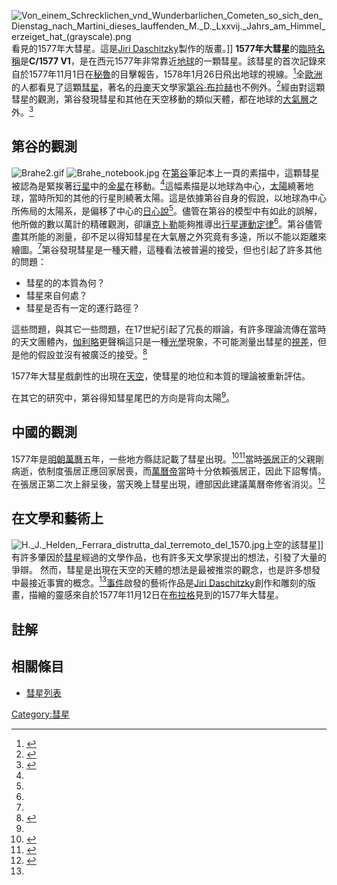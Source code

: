 [[File:Von_einem_Schrecklichen_vnd_Wunderbarlichen_Cometen_so_sich_den_Dienstag_nach_Martini_dieses_lauffenden_M._D._Lxxvij._Jahrs_am_Himmel_erzeiget_hat_(grayscale).png|right]]看見的1577年大彗星。這是[[Jiri_Daschitzky|Jiri Daschitzky]]製作的版畫。]]
'''1577年大彗星'''的[[天文學臨時編號#彗星|臨時名稱]]是'''C/1577 V1'''，是在西元1577年非常靠近[[地球|地球]]的一顆彗星。該彗星的首次記錄來自於1577年11月1日在[[秘魯|秘魯]]的目擊報告，1578年1月26日飛出地球的視線。<ref>{{cite web|url=https://www.space.com/24069-greatest-comets-of-past-centuries.html|title='Comets of the Centuries': 500 Years of the Greatest Comets Ever Seen|author=Joe Rao|date=2013-12-23|website=Space.com|accessdate=2019-06-25|archive-date=2018-11-23|archive-url=https://web.archive.org/web/20181123061535/https://www.space.com/24069-greatest-comets-of-past-centuries.html|dead-url=yes}}</ref>全[[欧洲|歐洲]]的人都看見了這顆[[彗星|彗星]]，著名的[[丹麦|丹麥]]天文學家[[第谷·布拉赫|第谷·布拉赫]]也不例外。<ref name="inf">{{Cite web|url=http://www.infoplease.com/ipa/A0004502.html|title=Comets|website=Infoplease.com|accessdate=2007-03-25|archive-date=2007-01-10|archive-url=https://web.archive.org/web/20070110073338/http://www.infoplease.com/ipa/A0004502.html|dead-url=no}}</ref>經由對這顆彗星的觀測，第谷發現彗星和其他在天空移動的類似天體，都在地球的[[大气层|大氣層]]之外。<ref name="run">{{Cite web |url=http://www.rundetaarn.dk/engelsk/observatorium/komet.htm |title=www.rundetaarn.dk |accessdate=2007-03-25 |deadurl=yes |archiveurl=https://web.archive.org/web/20070429183515/http://www.rundetaarn.dk/engelsk/observatorium/komet.htm |archivedate=2007-04-29 }}</ref>

== 第谷的觀測 ==
[[File:Brahe2.gif|right]]
[[File:Brahe_notebook.jpg|left]]
在[[第谷·布拉赫|第谷]]筆記本上一頁的素描中，這顆彗星被認為是緊挨著[[行星|行星]]中的[[金星|金星]]在移動。<ref name="run" />這幅素描是以地球為中心，[[太阳|太陽]]繞著地球，當時所知的其他的行星則繞著太陽。這是依據第谷自身的假說，以地球為中心所佈局的太陽系，是偏移了中心的[[日心说|日心說]]<ref name="run" />。儘管在第谷的模型中有如此的誤解，他所做的數以萬計的精確觀測，卻讓[[约翰内斯·开普勒|克卜勒]]能夠推導出[[开普勒定律|行星運動定律]]<ref name="run" />。第谷儘管盡其所能的測量，卻不足以得知彗星在大氣層之外究竟有多遠，所以不能以距離來繪圖。<ref name="Gal"/>第谷發現彗星是一種天體，這種看法被普遍的接受，但也引起了許多其他的問題：
* 彗星的的本質為何？
* 彗星來自何處？
* 彗星是否有一定的運行路徑？
這些問題，與其它一些問題，在17世紀引起了冗長的辯論，有許多理論流傳在當時的天文團體內，[[伽利略·伽利莱|伽利略]]更聲稱這只是一種[[光学|光學]]現象，不可能測量出彗星的[[視差|視差]]，但是他的假設並沒有被廣泛的接受。<ref name="Gal">{{Cite web|url=http://galileo.rice.edu/sci/observations/comets.html|title=The Galileo Project|accessdate=2007-03-25|archive-date=2007-04-26|archive-url=https://web.archive.org/web/20070426131242/http://galileo.rice.edu/sci/observations/comets.html|dead-url=no}}</ref>

1577年大彗星戲劇性的出現在[[天空|天空]]，使彗星的地位和本質的理論被重新評估。

在其它的研究中，第谷得知彗星尾巴的方向是背向太陽<ref name="run"/>。

==中國的觀測==
1577年是[[明朝|明朝]][[萬曆|萬曆]]五年，一些地方縣誌記載了彗星出現。<ref>{{cite book|title=''Archaeoastronomy in East Asia: Historical Observational Records of Comets and Meteor Showers from China, Japan, and Korea''|editor1=David Pankenier|editor2=Zhentao Xu|editor3=Yaotiao Jiang|url=https://books.google.com/books?id=XmgEWgvKmh4C&pg=PA606|location=Amherst, New York|publisher=Cambria Press|date=2008-12-28|isbn=978-1-62196-976-1|pages=606–607|access-date=2019-06-25|archive-date=2019-08-21|archive-url=https://web.archive.org/web/20190821115535/https://books.google.com/books?id=XmgEWgvKmh4C&pg=PA606|dead-url=no}}</ref><ref>{{cite journal | title=''Chinese Astronomical Records on Comets and 'Guest Stars' in the Official Histories of Ming and Ch'ing and other Supplementary Sources''| url=https://www.jstor.org/stable/43382376 | author1=何丙郁 |author2=洪天賜 | journal=Oriens Extremus |volume=17|issue=1/2 |year=1970| page=77}}</ref>當時[[張居正|張居正]]的父親剛病逝，依制度張居正應回家居喪，而[[萬曆帝|萬曆帝]]當時十分依賴張居正，因此下詔奪情。在張居正第二次上辭呈後，當天晚上彗星出現，禮部因此建議萬曆帝修省消災。<ref name="等著2013">{{cite book|author=吳俊輝，姚珩，徐光台|title=星空協奏曲|url=https://books.google.com/books?id=iIjaBQAAQBAJ&pg=PA88|date=2013-09-16|publisher=國立臺灣大學出版中心|isbn=978-986-03-8022-4|pages=88–89|access-date=2019-06-25|archive-date=2019-08-21|archive-url=https://web.archive.org/web/20190821115612/https://books.google.com/books?id=iIjaBQAAQBAJ&pg=PA88|dead-url=no}}</ref>

== 在文學和藝術上 ==
[[File:H._J._Helden,_Ferrara_distrutta_dal_terremoto_del_1570.jpg|thumb]]上空的該彗星]]
有許多肇因於[[彗星|彗星]]經過的文學作品，也有許多天文學家提出的想法，引發了大量的爭辯。
然而，彗星是出現在天空的天體的想法是最被推崇的觀念，也是許多想發中最接近事實的概念。<ref name="Gal" />[[視覺藝術|事件]]啟發的藝術作品是[[Jiri_Daschitzky|Jiri Daschitzky]]創作和雕刻的版畫，描繪的靈感來自於1577年11月12日在[[布拉格|布拉格]]見到的1577年大彗星。

== 註解 ==
{{reflist}}

== 相關條目 ==
{{Commons|Great Comet of 1577}}
*[[彗星列表|彗星列表]]

{{大彗星}}

[[Category:彗星|Category:彗星]]